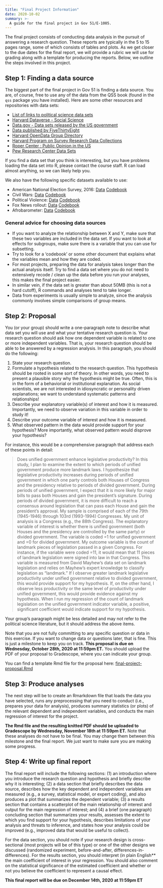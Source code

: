 ```yaml
---
title: "Final Project Information"
date: 2020-10-02
summary: >-
  A guide for the final project in Gov 51/E-1005. 
---
```


The final project consists of conducting data analysis in the pursuit of answering a research question. These reports are typically in the  5 to 15 pages range, some of which consists of tables and plots. As we get closer to the due dates for the final report, we will provide a rubric we will use for grading along with a template for producing the reports. Below, we outline the steps involved in this project. 


## Step 1: Finding a data source

The biggest part of the final project in Gov 51 is finding a data source. You are, of course, free to use any of the data from the QSS book (found in the `qss` package you have installed). Here are some other resources and repositories with data sets:

- [List of links to political science data sets](https://github.com/erikgahner/PolData) 
- [Harvard Dataverse - Social Science](https://dataverse.harvard.edu/dataverse/harvard?q=&fq0=subject_ss%3A%22Social+Sciences%22&types=dataverses%3Adatasets&sort=dateSort&order=desc)
- [Data.gov - Data sets released by the US government](https://catalog.data.gov/dataset) 
- [Data published by FiveThirtyEight](https://data.fivethirtyeight.com/) 
- [Harvard OpenData Group Directory](https://github.com/HarvardOpenData/harvard-data)
- [Harvard Program on Survey Research Data Collections](https://psr.iq.harvard.edu/book/survey-data-collections)
- [Roper Center : Public Opinion in the US](https://psr.iq.harvard.edu/roper_center_public_opinion_research)
- [Pew Research Center Data Sets](https://www.pewresearch.org/download-datasets/)

If you find a data set that you think is interesting, but you have problems loading the data set into R, please contact the course staff. R can load almost anything, so we can likely help you.


We also have the following specific datasets available to use:

- American National Election Survey, 2016: [Data](https://www.dropbox.com/s/qf8mnhbpckx469u/anes-2016.csv?dl=0) [Codebook](https://www.dropbox.com/s/n5ogow0vdcbmrik/anes_timeseries_2016_userguidecodebook.pdf?dl=0)
- Civil Wars: [Data](https://www.dropbox.com/s/gde30hr9yokqku5/civilwar.csv?dl=0) [Codebook](https://www.dropbox.com/s/m7hnd64g2z38plm/civilwar-codebook.txt?dl=0)
- Political Violence: [Data](https://www.dropbox.com/s/8zms0isy8epvzvd/violence.csv?dl=0) [Codebook](https://www.dropbox.com/s/wqmnc9w2stvhlvj/violence-codebook.txt?dl=0)
- Fox News rollout: [Data](https://www.dropbox.com/s/i1n16wng61tq02x/foxnews.csv?dl=0) [Codebook](https://www.dropbox.com/s/8a8lspgey9sx1pa/foxnews.pdf?dl=0)
- Afrobarometer: [Data](https://www.dropbox.com/s/f4n778feixbvz4r/afrobarometer2016.RData?dl=0) [Codebook](https://www.dropbox.com/s/4uhrdeylzc8r6ib/merged_round_6_codebook_20161.pdf?dl=0)

### General advice for choosing data sources

- If you want to analyze the relationship between X and Y, make sure that these two variables are included in the data set. If you want to look at effects for subgroups, make sure there is a variable that you can use for subsetting.
- Try to look for a 'codebook' or some other document that explains what the variables mean and how they are coded.
- For most projects, preparing the data for analysis takes longer than the actual analysis itself. Try to find a data set where you do not need to extensively recode / clean up the data before you run your analyses, this makes the final project easier.
- In similar vein, if the data set is greater than about 50MB (this is not a hard cutoff), R commands and analyses tend to take longer. 
- Data from experiments is usually simple to analyze, since the analysis commonly involves simple comparisons of group means.


## Step 2: Proposal 


You (or your group) should write a one-paragraph note to describe what data set you will use and what your tentative research question is. Your research question should ask how one dependent variable is related to one or more independent variables. That is, your research question should be able to be answered by a regression analysis. In this paragraph, you should do the following:

1. State your research question.
2. Formulate a hypothesis related to the research question. This hypothesis should be rooted in some sort of theory. In other words, you need to present a plausible story why the hypothesis might be true. Often, this is in the form of a behaviorial or institutional explanation. As social scientists, we are not interested in idiosyncratic or personality driven explanations; we want to understand systematic patterns and relationships!
3. Describe your explanatory variable(s) of interest and how it is measured. Importantly, we need to observe variation in this variable in order to study it!
4. Describe your outcome variable of interest and how it is measured.
5. What observed pattern in the data would provide support for your hypothesis? More importantly, what observed pattern would disprove your hypothesis?

For instance, this would be a comprehensive paragraph that address each of these points in detail:

>Does unified government enhance legislative productivity? In this study, I plan to examine the extent to which periods of unified government produce more landmark laws. I hypothesize that legislative productivity increases during periods of unified government in which one party controls both Houses of Congress and the presidency relative to periods of divided government. During periods of unified government, I expect that it is more likely for major bills to pass both Houses and gain the president's signature. During periods of divided government, it is more difficult to reach a consensus around legislation that can pass each House and gain the president's approval. My sample is comprised of each of the 79th (1945-1946) through 103rd (1993-1994) Congresses. My unit of analysis is a Congress (e.g., the 88th Congress). The explanatory variable of interest is whether there is unified government (both Houses and the presidency are controlled by the same party) or divided government. The variable is coded =1 for unified government and =0 for divided government. My outcome variable is the count of landmark pieces of legislation passed in a given Congress. For instance, if the variable were coded =11, it would mean that 11 pieces of landmark legislation were signed into law in that Congress. This variable is measured from David Mayhew's data set on landmark legislation and relies on Mayhew's expert knowledge to classify legislation as "landmark." If I observe greater landmark legislative productivity under unified government relative to divided government, this would provide support for my hypothesis. If, on the other hand, I observe less productivity or the same level of productivity under unified government, this would provide evidence against my hypothesis. When I run my regression of the count of landmark legislation on the unified government indicator variable, a positive, significant coefficient would indicate support for my hypothesis.

Your group's paragraph might be less detailed and may not refer to the political science literature, but it should address the above items. 

Note that you are not fully committing to any specific question or data in this exercise. If you want to change data or questions later, that is fine. This is just a milestone to keep you on track. **This proposal is due on Wednesday, October 28th, 2020 at 11:59pm ET.** You should upload the PDF of your proposal to Gradescope, where you can indicate your group. 

You can find a template Rmd file for the proposal here: [final-project-proposal.Rmd](/resources/final-project-proposal.Rmd)



## Step 3: Produce analyses


The next step will be to create an Rmarkdown file that loads the data you have selected, runs any preprocessing that you need to conduct (i.e., prepares your data for analysis), produces summary statistics (or plots) of the relevant dependent and independent variables, and conducts the main regression of interest for the project. 

**The Rmd file and the resulting knitted PDF should be uploaded to Gradescope by Wednesday, November 18th at 11:59pm ET.** Note that these analyses do not have to be final. You may change them between this milestone and the final report. We just want to make sure you are making some progress. 


## Step 4: Write up final report


The final report will include the following sections: (1) an introduction where you introduce the research question and hypothesis and briefly describe why it is interesting; (2) a data section that briefly describes the data source, describes how the key dependent and independent variables are measured (e.g., a survey, statistical model, or expert coding), and also produces a plot that summarizes the dependent variable; (3) a results section that contains a scatterplot of the main relationship of interest and output for the main regression of interest; and (4) a brief (one paragraph) concluding section that summarizes your results, assesses the extent to which you find support for your hypothesis, describes limitations of your analysis and threats to inference, and states how your analysis could be improved (e.g., improved data that would be useful to collect). 

For the data section, you should note if your research design is cross-sectional (most projects will be of this type) or one of the other designs we discussed (randomized experiment, before-and-after, differences-in-differences). For the results section, you should interpret (in plain English** the main coefficient of interest in your regression. You should also comment on the statistical significance of the estimated coefficient and whether or not you believe the coefficient to represent a causal effect. 





**This final report will be due on December 14th, 2020 at 11:59pm ET**

